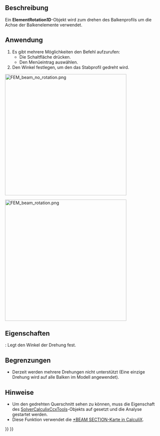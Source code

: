 <languages/>

{{Docnav/de
|[[FEM_ElementGeometry1D/de|Elementgeometrie1D]]
|[[FEM_ElementGeometry2D/de|Elementgeometrie2D]]
|[[FEM_Workbench/de|FEM]]
|IconL=FEM_ElementGeometry1D.svg
|IconR=FEM_ElementGeometry2D.svg
|IconC=Workbench_FEM.svg
}}

{{GuiCommandContainer|
{{GuiCommand/de
|Name=FEM ElementRotation1D
|Name/de=FEM Elementdrehung1D
|MenuLocation=Model → Element-Geometrie → Beam Rotation
|Workbenches=[[FEM_Workbench/de|FEM]]
|SeeAlso=[[FEM_tutorial/de|FEM Anleitung]]
}}
{{GuiCommandFemInfo
|Solvers=CalculiX
}}
}}

<span id="Description"></span>
==Beschreibung==

Ein '''ElementRotation1D'''-Objekt wird zum drehen des Balkenprofils um die Achse der Balkenelemente verwendet.

<span id="Usage"></span>
==Anwendung==

# Es gibt mehrere Möglichkeiten den Befehl aufzurufen:
#* Die Schaltfläche {{Button|[[Image:FEM ElementRotation1D.svg|16px]] [[FEM_ElementRotation1D/de|Stabdrehung]]}} drücken.
#* Den Menüeintrag {{MenuCommand|Modell → Element-Geometrie → [[Image:FEM_ElementRotation1D.svg|16px]] Stabdrehung}} auswählen.
# Den Winkel festlegen, um den das Stabprofil gedreht wird.

[[Image:FEM_beam_no_rotation.png|400px]]
{{Caption|Keine Drehung, Standardausrichtung – lokale Achse 1 ausgerichtet mit der globalen Y-Achse (grün)}}

[[Image:FEM_beam_rotation.png|400px]]
{{Caption|90 degree rotation}}

<span id="Properties"></span>
==Eigenschaften==

{{PropertyData/de|Rotation}}: Legt den Winkel der Drehung fest.

<span id="Limitations"></span>
==Begrenzungen==

* Derzeit werden mehrere Drehungen nicht unterstützt (Eine einzige Drehung wird auf alle Balken im Modell angewendet).

<span id="Notes"></span>
==Hinweise==

* Um den gedrehten Querschnitt sehen zu können, muss die Eigenschaft {{incode|Beam Shell Result Output 3D}} des [[FEM_SolverCalculixCcxtools/de|SolverCalculixCcxTools]]-Objekts auf {{incode|True}} gesetzt und die Analyse gestartet werden.
* Diese Funktion verwendet die [https://web.mit.edu/calculix_v2.7/CalculiX/ccx_2.7/doc/ccx/node162.html *BEAM SECTION-Karte in CalculiX].


{{Docnav/de
|[[FEM_ElementGeometry1D/de|Elementgeometrie1D]]
|[[FEM_ElementGeometry2D/de|Elementgeometrie2D]]
|[[FEM_Workbench/de|FEM]]
|IconL=FEM_ElementGeometry1D.svg
|IconR=FEM_ElementGeometry2D.svg
|IconC=Workbench_FEM.svg
}}

{{FEM_Tools_navi{{#translation:}}}}
{{Userdocnavi{{#translation:}}}}